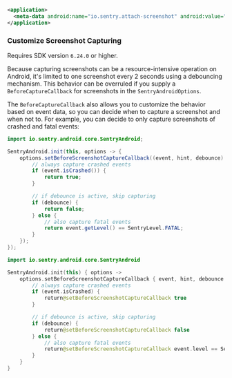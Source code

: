 ```xml {filename:AndroidManifest.xml}
<application>
  <meta-data android:name="io.sentry.attach-screenshot" android:value="true" />
</application>
```

### Customize Screenshot Capturing

<Note>

Requires SDK version `6.24.0` or higher.

</Note>

Because capturing screenshots can be a resource-intensive operation on Android, it's limited to one screenshot every 2 seconds using a debouncing mechanism. This behavior can be overruled if you supply a `BeforeCaptureCallback` for screenshots in the `SentryAndroidOptions`.

The `BeforeCaptureCallback` also allows you to customize the behavior based on event data, so you can decide when to capture a screenshot and when not to. For example, you can decide to only capture screenshots of crashed and fatal events:

```java
import io.sentry.android.core.SentryAndroid;

SentryAndroid.init(this, options -> {
    options.setBeforeScreenshotCaptureCallback((event, hint, debounce) -> {
        // always capture crashed events
        if (event.isCrashed()) {
            return true;
        }

        // if debounce is active, skip capturing
        if (debounce) {
            return false;
        } else {
            // also capture fatal events
            return event.getLevel() == SentryLevel.FATAL;
        }
    });
});
```

```kotlin
import io.sentry.android.core.SentryAndroid

SentryAndroid.init(this) { options ->
    options.setBeforeScreenshotCaptureCallback { event, hint, debounce ->
        // always capture crashed events
        if (event.isCrashed) {
            return@setBeforeScreenshotCaptureCallback true
        }

        // if debounce is active, skip capturing
        if (debounce) {
            return@setBeforeScreenshotCaptureCallback false
        } else {
            // also capture fatal events
            return@setBeforeScreenshotCaptureCallback event.level == SentryLevel.FATAL
        }
    }
}
```
